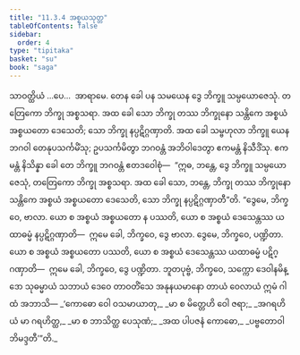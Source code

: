 ```yaml
---
title: "11.3.4 အစ္စယသုတ္တ"
tableOfContents: false
sidebar:
  order: 4
type: "tipitaka"
basket: "su"
book: "saga"
---
```



<DynamicBreadcrumb />

<Division number="270" book="saga">

<Paragraph number="1693" book="saga">
သာဝတ္ထိယံ …ပေ…  အာရာမေ. တေန ခေါ ပန သမယေန ဒွေ ဘိက္ခူ သမ္ပယောဇေသုံ. တတြေကော ဘိက္ခု အစ္စသရာ. အထ ခေါ သော ဘိက္ခု တဿ ဘိက္ခုနော သန္တိကေ အစ္စယံ အစ္စယတော ဒေသေတိ; သော ဘိက္ခု နပ္ပဋိဂ္ဂဏှာတိ. အထ ခေါ သမ္ဗဟုလာ ဘိက္ခူ ယေန ဘဂဝါ တေနုပသင်္ကမိံသု; ဥပသင်္ကမိတွာ ဘဂဝန္တံ အဘိဝါဒေတွာ ဧကမန္တံ နိသီဒိံသု. ဧကမန္တံ နိသိန္နာ ခေါ တေ ဘိက္ခူ ဘဂဝန္တံ ဧတဒဝေါစုံ—  “ဣဓ, ဘန္တေ, ဒွေ ဘိက္ခူ သမ္ပယောဇေသုံ, တတြေကော ဘိက္ခု အစ္စသရာ. အထ ခေါ သော, ဘန္တေ, ဘိက္ခု တဿ ဘိက္ခုနော သန္တိကေ အစ္စယံ အစ္စယတော ဒေသေတိ, သော ဘိက္ခု နပ္ပဋိဂ္ဂဏှာတီ”တိ.
</Paragraph>

<Paragraph number="1694" book="saga">
“ဒွေမေ, ဘိက္ခဝေ, ဗာလာ. ယော စ အစ္စယံ အစ္စယတော န ပဿတိ, ယော စ အစ္စယံ ဒေသေန္တဿ ယထာဓမ္မံ နပ္ပဋိဂ္ဂဏှာတိ—  ဣမေ ခေါ, ဘိက္ခဝေ, ဒွေ ဗာလာ. ဒွေမေ, ဘိက္ခဝေ, ပဏ္ဍိတာ. ယော စ အစ္စယံ အစ္စယတော ပဿတိ, ယော စ အစ္စယံ ဒေသေန္တဿ ယထာဓမ္မံ ပဋိဂ္ဂဏှာတိ—  ဣမေ ခေါ, ဘိက္ခဝေ, ဒွေ ပဏ္ဍိတာ.
</Paragraph>

<Paragraph number="1695" book="saga">
ဘူတပုဗ္ဗံ, ဘိက္ခဝေ, သက္ကော ဒေဝါနမိန္ဒော သုဓမ္မာယံ သဘာယံ ဒေဝေ တာဝတိံသေ အနုနယမာနော တာယံ ဝေလာယံ ဣမံ ဂါထံ အဘာသိ—
</Paragraph>

<Paragraph number="1696" type="verses" book="saga">
_‘ကောဓော ဝေါ ဝသမာယာတု,_  
_မာ စ မိတ္တေဟိ ဝေါ ဇရာ;_  
_အဂရဟိယံ မာ ဂရဟိတ္ထ,_  
_မာ စ ဘာသိတ္ထ ပေသုဏံ;_  
_အထ ပါပဇနံ ကောဓော,_  
_ပဗ္ဗတောဝါဘိမဒ္ဒတီ’”တိ._
</Paragraph>
</Division>